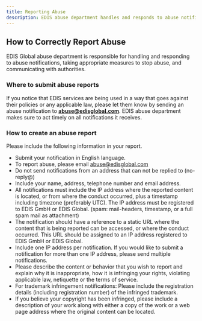 ```yaml
---
title: Reporting Abuse
description: EDIS abuse department handles and responds to abuse notifications to stop abuse. Learn how to create an abuse report and where to send it to.
---
```


## How to Correctly Report Abuse

EDIS Global abuse department is responsible for handling and responding to abuse notifications, taking appropriate measures to stop abuse, and communicating with authorities. 

### Where to submit abuse reports

If you notice that EDIS services are being used in a way that goes against their policies or any applicable law, please let them know by sending an abuse notification to **abuse@edisglobal.com**. EDIS abuse department makes sure to act timely on all notifications it receives.

### How to create an abuse report

Please include the following information in your report.

- Submit your notification in English language.
- To report abuse, please email abuse@edisglobal.com
- Do not send notifications from an address that can not be replied to (no-reply@)
- Include your name, address, telephone number and email address.
- All notifications must include the IP address where the reported content is located, or from where the conduct occurred, plus a timestamp including timezone (preferably UTC). The IP address must be registered to EDIS GmbH or EDIS Global. (spam: mail-headers, timestamp, or a full spam mail as attachment)
- The notification should have a reference to a static URL where the content that is being reported can be accessed, or where the conduct occurred. This URL should be assigned to an IP address registered to EDIS GmbH or EDIS Global.
- Include one IP address per notification. If you would like to submit a notification for more than one IP address, please send multiple notifications.
- Please describe the content or behavior that you wish to report and explain why it is inappropriate, how it is infringing your rights, violating applicable law, netiquette or the terms of service.
- For trademark infringement notifications: Please include the registration details (including registration number) of the infringed trademark.
- If you believe your copyright has been infringed, please include a description of your work along with either a copy of the work or a web page address where the original content can be located.
